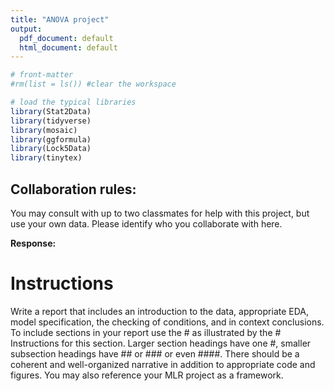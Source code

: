 ---
title: "ANOVA project"
output:
  pdf_document: default
  html_document: default
---

```{r, echo=F, include=F, warning=FALSE, message=FALSE}
# front-matter
#rm(list = ls()) #clear the workspace

# load the typical libraries
library(Stat2Data)
library(tidyverse)
library(mosaic)
library(ggformula)
library(Lock5Data)
library(tinytex)
```

## Collaboration rules:  

You may consult with up to two classmates for help with this project, but use your own data. Please identify who you collaborate with here.

**Response:**


# Instructions

Write a report that includes an introduction to the data, appropriate EDA, model specification, the checking of conditions, and in context conclusions. To include sections in your report use the # as illustrated by the # Instructions for this section. Larger section headings have one #, smaller subsection headings have ## or ### or even ####. There should be a coherent and well-organized narrative in addition to appropriate code and figures. You may also reference your MLR project as a framework.
